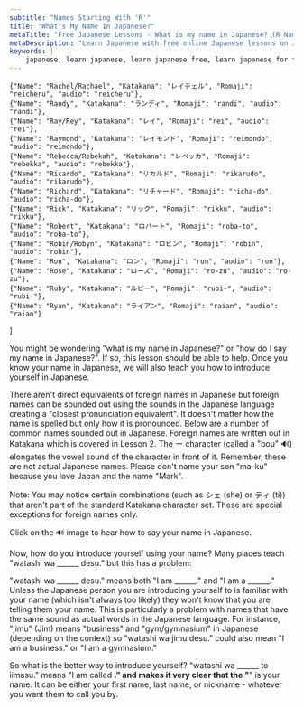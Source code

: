 ```yaml
---
subtitle: "Names Starting With 'R'"
title: "What's My Name In Japanese?"
metaTitle: "Free Japanese Lessons - What is my name in Japanese? (R Names) - Learn to speak the Japanese language online for free!"
metaDescription: "Learn Japanese with free online Japanese lessons on Japanese grammar, Japanese verb conjugation, and Japanese sentence structure"
keywords: |
    japanese, learn japanese, learn japanese free, learn japanese for free, learning japanese, learning japanese language, japanese learn, japanese learning, japanese language, japanese language learning, learn japanese language, japanese lesson, japanese lessons, free japanese lessons, online japanese, japanese online, learn japanese online, learn japanese online free, learning japanese online, online japanese lesson, online japanese lessons, japanese tutorial, japanese course, japanese language course, language course, japanese alphabet, japanese alphabets, japanese letters, japanese hiragana, hiragana alphabet, hiragana, japanese katakana, katakana alphabet, katakana, japanese kanji, kanji, speak japanese, learn to speak japanese, how to speak japanese, how to learn japanese, learn how to speak japanese, how to speak read and write japanese, learn how to speak read and write japanese, learn japanese with free japanese lessons, learn japanese with freejapaneselessons.com, what is my name in japanese, japanese words, basic japanese words, japan language, japan alphabet, hiragana chart, katakana chart, japanese characters, names in japanese, hiragana sentence, learn hiragana, japanese classes, japanese alphabet with english letters, japanese beginner, introducing yourself in japanese, common japanese words, hiragana characters, katakana characters
---
```



    {"Name": "Rachel/Rachael", "Katakana": "レイチェル", "Romaji": "reicheru", "audio": "reicheru"},
    {"Name": "Randy", "Katakana": "ランディ", "Romaji": "randi", "audio": "randi"},
    {"Name": "Ray/Rey", "Katakana": "レイ", "Romaji": "rei", "audio": "rei"},
    {"Name": "Raymond", "Katakana": "レイモンド", "Romaji": "reimondo", "audio": "reimondo"},
    {"Name": "Rebecca/Rebekah", "Katakana": "レベッカ", "Romaji": "rebekka", "audio": "rebekka"},
    {"Name": "Ricardo", "Katakana": "リカルド", "Romaji": "rikarudo", "audio": "rikarudo"},
    {"Name": "Richard", "Katakana": "リチャード", "Romaji": "richa-do", "audio": "richa-do"},
    {"Name": "Rick", "Katakana": "リック", "Romaji": "rikku", "audio": "rikku"},
    {"Name": "Robert", "Katakana": "ロバート", "Romaji": "roba-to", "audio": "roba-to"},
    {"Name": "Robin/Robyn", "Katakana": "ロビン", "Romaji": "robin", "audio": "robin"},
    {"Name": "Ron", "Katakana": "ロン", "Romaji": "ron", "audio": "ron"},
    {"Name": "Rose", "Katakana": "ローズ", "Romaji": "ro-zu", "audio": "ro-zu"},
    {"Name": "Ruby", "Katakana": "ルビー", "Romaji": "rubi-", "audio": "rubi-"},
    {"Name": "Ryan", "Katakana": "ライアン", "Romaji": "raian", "audio": "raian"}
]

You might be wondering "what is my name in Japanese?" or "how do I say my name in Japanese?". If so, this lesson should be able to help. Once you know your name in Japanese, we will also teach you how to introduce yourself in Japanese.

There aren't direct equivalents of foreign names in Japanese but foreign names can be sounded out using the sounds in the Japanese language creating a "closest pronunciation equivalent". It doesn't matter how the name is spelled but only how it is pronounced. Below are a number of common names sounded out in Japanese. Foreign names are written out in Katakana which is covered in Lesson 2. The ー character (called a "bou" 🔊) elongates the vowel sound of the character in front of it. Remember, these are not actual Japanese names. Please don't name your son "ma-ku" because you love Japan and the name "Mark".

Note: You may notice certain combinations (such as シェ (she) or ティ (ti)) that aren't part of the standard Katakana character set. These are special exceptions for foreign names only.

Click on the 🔊 image to hear how to say your name in Japanese.

<LetterNav />

<Table data={namesR} />

Now, how do you introduce yourself using your name? Many places teach "watashi wa ______ desu." but this has a problem:

"watashi wa ______ desu." means both "I am ______." and "I am a ______." Unless the Japanese person you are introducing yourself to is familiar with your name (which isn't always too likely) they won't know that you are telling them your name. This is particularly a problem with names that have the same sound as actual words in the Japanese language. For instance, "jimu" (Jim) means "business" and "gym/gymnasium" in Japanese (depending on the context) so "watashi wa jimu desu." could also mean "I am a business." or "I am a gymnasium."

So what is the better way to introduce yourself? "watashi wa ______ to iimasu."  means "I am called ______." and makes it very clear that the "______" is your name. It can be either your first name, last name, or nickname - whatever you want them to call you by.